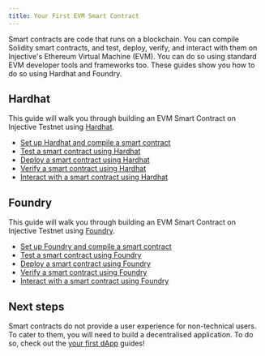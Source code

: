 ```yaml
---
title: Your First EVM Smart Contract
---
```


Smart contracts are code that runs on a blockchain.
You can compile Solidity smart contracts,
and test, deploy, verify, and interact with them on Injective's Ethereum Virtual Machine (EVM).
You can do so using standard EVM developer tools and frameworks too.
These guides show you how to do so using Hardhat and Foundry.

## Hardhat

This guide will walk you through building an EVM Smart Contract on Injective Testnet using [Hardhat](https://hardhat.org/).

* [Set up Hardhat and compile a smart contract](./smart-contracts/compile-hardhat/)
* [Test a smart contract using Hardhat](./smart-contracts/test-hardhat/)
* [Deploy a smart contract using Hardhat](./smart-contracts/deploy-hardhat/)
* [Verify a smart contract using Hardhat](./smart-contracts/verify-hardhat/)
* [Interact with a smart contract using Hardhat](./smart-contracts/interact-hardhat/)

## Foundry

This guide will walk you through building an EVM Smart Contract on Injective Testnet using [Foundry](https://getfoundry.sh/).

* [Set up Foundry and compile a smart contract](./smart-contracts/compile-foundry/)
* [Test a smart contract using Foundry](./smart-contracts/test-foundry/)
* [Deploy a smart contract using Foundry](./smart-contracts/deploy-foundry/)
* [Verify a smart contract using Foundry](./smart-contracts/verify-foundry/)
* [Interact with a smart contract using Foundry](./smart-contracts/interact-foundry/)

## Next steps

Smart contracts do not provide a user experience for non-technical users.
To cater to them, you will need to build a decentralised application.
To do so, check out the [your first dApp](./dapps/) guides!
